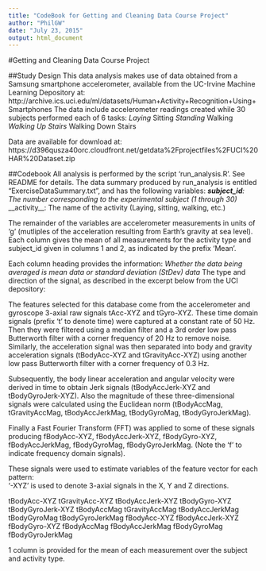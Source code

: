 ```yaml
---
title: "CodeBook for Getting and Cleaning Data Course Project"
author: "PhilGW"
date: "July 23, 2015"
output: html_document
---
```


#Getting and Cleaning Data Course Project

##Study Design
This data analysis makes use of data obtained from a Samsung smartphone accelerometer, available from the UC-Irvine Machine Learning Depository at:
http://archive.ics.uci.edu/ml/datasets/Human+Activity+Recognition+Using+Smartphones
The data include accelerometer readings created while 30 subjects performed each of 6 tasks:
*Laying
*Sitting
*Standing 
*Walking
*Walking Up Stairs
*Walking Down Stairs

Data are available for download at:
https://d396qusza40orc.cloudfront.net/getdata%2Fprojectfiles%2FUCI%20HAR%20Dataset.zip

##Codebook
All analysis is performed by the script 'run_analysis.R'. See README for details.
The data summary produced by run_analysis is entitled "ExerciseDataSummary.txt", and has the following variables:
*__subject_id__: The number corresponding to the experimental subject (1 through 30)
*__activity__: The name of the activity (Laying, sitting, walking, etc.)

The remainder of the variables are accelerometer measurements in units of 'g' (mutliples of the acceleration resulting from Earth's gravity at sea level). 
Each column gives the mean of all measurements for the activity type and subject_id given in columns 1 and 2, as indicated by the prefix 'Mean'.  

Each column heading provides the information:
*Whether the data being averaged is mean data or standard deviation (StDev) data
*The type and direction of the signal, as described in the excerpt below from the UCI depository:

The features selected for this database come from the accelerometer and gyroscope 3-axial raw signals tAcc-XYZ and tGyro-XYZ. These time domain signals (prefix 't' to denote time) were captured at a constant rate of 50 Hz. Then they were filtered using a median filter and a 3rd order low pass Butterworth filter with a corner frequency of 20 Hz to remove noise. Similarly, the acceleration signal was then separated into body and gravity acceleration signals (tBodyAcc-XYZ and tGravityAcc-XYZ) using another low pass Butterworth filter with a corner frequency of 0.3 Hz. 

Subsequently, the body linear acceleration and angular velocity were derived in time to obtain Jerk signals (tBodyAccJerk-XYZ and tBodyGyroJerk-XYZ). Also the magnitude of these three-dimensional signals were calculated using the Euclidean norm (tBodyAccMag, tGravityAccMag, tBodyAccJerkMag, tBodyGyroMag, tBodyGyroJerkMag). 

Finally a Fast Fourier Transform (FFT) was applied to some of these signals producing fBodyAcc-XYZ, fBodyAccJerk-XYZ, fBodyGyro-XYZ, fBodyAccJerkMag, fBodyGyroMag, fBodyGyroJerkMag. (Note the 'f' to indicate frequency domain signals). 

These signals were used to estimate variables of the feature vector for each pattern:  
'-XYZ' is used to denote 3-axial signals in the X, Y and Z directions.

tBodyAcc-XYZ
tGravityAcc-XYZ
tBodyAccJerk-XYZ
tBodyGyro-XYZ
tBodyGyroJerk-XYZ
tBodyAccMag
tGravityAccMag
tBodyAccJerkMag
tBodyGyroMag
tBodyGyroJerkMag
fBodyAcc-XYZ
fBodyAccJerk-XYZ
fBodyGyro-XYZ
fBodyAccMag
fBodyAccJerkMag
fBodyGyroMag
fBodyGyroJerkMag

1 column is provided for the mean of each measurement over the subject and activity type.






